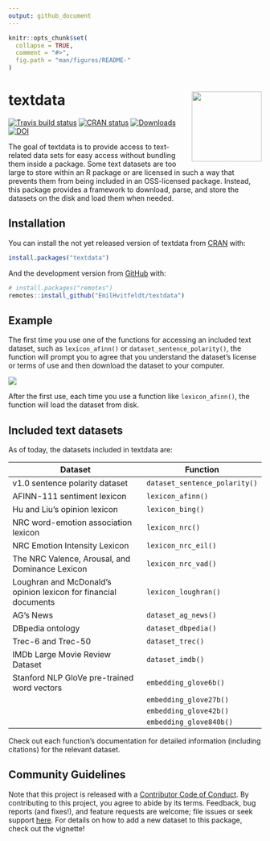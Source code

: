 ```yaml
---
output: github_document
---
```


<!-- README.md is generated from README.Rmd. Please edit that file -->

```r
knitr::opts_chunk$set(
  collapse = TRUE,
  comment = "#>",
  fig.path = "man/figures/README-"
)
```

# textdata <img src='man/figures/logo.png' align="right" height="139" />

<!-- badges: start -->
[![Travis build status](https://travis-ci.org/EmilHvitfeldt/textdata.svg?branch=master)](https://travis-ci.org/EmilHvitfeldt/textdata)
[![CRAN status](https://www.r-pkg.org/badges/version/textdata)](https://CRAN.R-project.org/package=textdata)
[![Downloads](http://cranlogs.r-pkg.org/badges/textdata)](https://cran.r-project.org/package=textdata)
[![DOI](https://zenodo.org/badge/DOI/10.5281/zenodo.3244433.svg)](https://doi.org/10.5281/zenodo.3244433)
<!-- badges: end -->

The goal of textdata is to provide access to text-related data sets for easy access without bundling them inside a package. Some text datasets are too large to store within an R package or are licensed in such a way that prevents them from being included in an OSS-licensed package. Instead, this package provides a framework to download, parse, and store the datasets on the disk and load them when needed.

## Installation

You can install the not yet released version of textdata from [CRAN](https://CRAN.R-project.org) with:

``` r
install.packages("textdata")
```

And the development version from [GitHub](https://github.com/) with:

``` r
# install.packages("remotes")
remotes::install_github("EmilHvitfeldt/textdata")
```
## Example

The first time you use one of the functions for accessing an included text dataset, such as `lexicon_afinn()` or `dataset_sentence_polarity()`, the function will prompt you to agree that you understand the dataset's license or terms of use and then download the dataset to your computer.

![](man/figures/textdata_demo.gif)

After the first use, each time you use a function like `lexicon_afinn()`, the function will load the dataset from disk.

## Included text datasets

As of today, the datasets included in textdata are:

| Dataset                                                         | Function                      |
| --------------------------------------------------------------- | ----------------------------- |
| v1.0 sentence polarity dataset                                  | `dataset_sentence_polarity()` |
| AFINN-111 sentiment lexicon                                     | `lexicon_afinn()`             |
| Hu and Liu's opinion lexicon                                    | `lexicon_bing()`              |
| NRC word-emotion association lexicon                            | `lexicon_nrc()`               |
| NRC Emotion Intensity Lexicon                                   | `lexicon_nrc_eil()`           |
| The NRC Valence, Arousal, and Dominance Lexicon                 | `lexicon_nrc_vad()`           |
| Loughran and McDonald's opinion lexicon for financial documents | `lexicon_loughran()`          |
| AG's News                                                       | `dataset_ag_news()`           |
| DBpedia ontology                                                | `dataset_dbpedia()`           |
| Trec-6 and Trec-50                                              | `dataset_trec()`              |
| IMDb Large Movie Review Dataset	                                | `dataset_imdb()`              |
| Stanford NLP GloVe pre-trained word vectors                     | `embedding_glove6b()`         |
|                                                                 | `embedding_glove27b()`        |
|                                                                 | `embedding_glove42b()`        |
|                                                                 | `embedding_glove840b()`       |

Check out each function's documentation for detailed information (including citations) for the relevant dataset.

## Community Guidelines

Note that this project is released with a
[Contributor Code of Conduct](https://github.com/EmilHvitfeldt/textdata/blob/master/CODE_OF_CONDUCT.md).
By contributing to this project, you agree to abide by its terms. 
Feedback, bug reports (and fixes!), and feature requests are welcome; file 
issues or seek support [here](http://github.com/EmilHvitfeldt/textdata/issues).
For details on how to add a new dataset to this package, check out the vignette!
